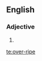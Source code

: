 {{also|overripe}}
==English==

===Adjective===
{{en-adj}}

# {{alternative spelling of|overripe|lang=en}}

[[te:over-ripe]]